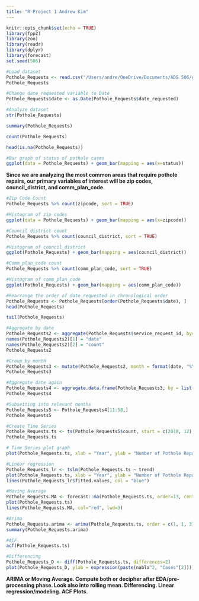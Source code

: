 ---
title: "R Project 1 Andrew Kim"
---

```{r setup, include=FALSE}
knitr::opts_chunk$set(echo = TRUE)
library(fpp2)
library(zoo)
library(readr)
library(dplyr)
library(forecast)
set.seed(506)
```

```{r}
#Load dataset
Pothole_Requests <- read.csv("/Users/andre/OneDrive/Documents/ADS 506/get_it_done_pothole_requests_datasd_v1.csv")
Pothole_Requests
```

```{r}
#Change date_requested variable to Date
Pothole_Requests$date <- as.Date(Pothole_Requests$date_requested)
```

```{r}
#Analyze dataset
str(Pothole_Requests)
```

```{r}
summary(Pothole_Requests)
```

```{r}
count(Pothole_Requests)
```

```{r}
head(is.na(Pothole_Requests))
```

```{r}
#Bar graph of status of pothole cases
ggplot(data = Pothole_Requests) + geom_bar(mapping = aes(x=status))
```

__Since we are analyzing the most common areas that require pothole repairs, our primary variables of interest will be zip codes, council_district, and comm_plan_code.__

```{r}
#Zip Code Count
Pothole_Requests %>% count(zipcode, sort = TRUE)
```

```{r}
#Histogram of zip codes
ggplot(data = Pothole_Requests) + geom_bar(mapping = aes(x=zipcode))
```

```{r}
#Council district count
Pothole_Requests %>% count(council_district, sort = TRUE)
```

```{r}
#Histogram of council_district
ggplot(Pothole_Requests) + geom_bar(mapping = aes(council_district))
```

```{r}
#Comm_plan_code count
Pothole_Requests %>% count(comm_plan_code, sort = TRUE)
```

```{r}
#Histogram of comm_plan_code
ggplot(Pothole_Requests) + geom_bar(mapping = aes(comm_plan_code))
```

```{r}
#Rearrange the order of date_requested in chronological order
Pothole_Requests <- Pothole_Requests[order(Pothole_Requests$date), ]
head(Pothole_Requests)
```

```{r}
tail(Pothole_Requests)
```


```{r}
#Aggregate by date
Pothole_Requests2 <- aggregate(Pothole_Requests$service_request_id, by=list(Pothole_Requests$date), FUN=length)
names(Pothole_Requests2)[1] = "date"
names(Pothole_Requests2)[2] = "count"
Pothole_Requests2
```

```{r}
#Group by month
Pothole_Requests3 <- mutate(Pothole_Requests2, month = format(date, "%Y-%m"))
Pothole_Requests3
```

```{r}
#Aggregate date again
Pothole_Requests4 <- aggregate.data.frame(Pothole_Requests3, by = list(Pothole_Requests3$month), FUN = length)
Pothole_Requests4
```

```{r}
#Subsetting into relevant months
Pothole_Requests5 <- Pothole_Requests4[11:58,]
Pothole_Requests5
```

```{r}
#Create Time Series
Pothole_Requests.ts <- ts(Pothole_Requests5$count, start = c(2018, 12), end = c(2022, 10), frequency = 12)
Pothole_Requests.ts
```

```{r}
# Time Series plot graph
plot(Pothole_Requests.ts, xlab = "Year", ylab = "Number of Pothole Repair Cases")
```

```{r}
#Linear regression
Pothole_Requests_lr <- tslm(Pothole_Requests.ts ~ trend)
plot(Pothole_Requests.ts, xlab = "Year", ylab = "Number of Pothole Repair Cases")
lines(Pothole_Requests_lr$fitted.values, col = "blue")
```

```{r}
#Moving Average
Pothole_Requests.MA <- forecast::ma(Pothole_Requests.ts, order=13, centre=TRUE)
plot(Pothole_Requests.ts)
lines(Pothole_Requests.MA, col="red", lwd=3)
```

```{r}
#Arima
Pothole_Requests.arima <- arima(Pothole_Requests.ts, order = c(1, 1, 3))
summary(Pothole_Requests.arima)
```

```{r}
#ACF
acf(Pothole_Requests.ts)
```

```{r}
#Differencing
Pothole_Requests_D <- diff(Pothole_Requests.ts, differences=2)
plot(Pothole_Requests_D, ylab = expression(paste(nabla^2, "Cases"[2])))
```

__ARIMA or Moving Average. Compute both or decipher after EDA/pre-processing phase. Look also into rolling mean. Differencing. Linear regression/modeling. ACF Plots.__